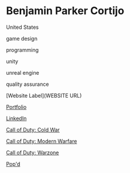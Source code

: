 # Benjamin Parker Cortijo

<Location>

United States

</Location>

<Skills>

game design 

programming 

unity

unreal engine

quality assurance 

</Skills>

<Personal>

[Website Label](WEBSITE URL)

</Personal>

<Business>

[Portfolio](https://www.bpcortijo.com/)

[LinkedIn](https://www.linkedin.com/in/bpcortijo/)

</Business>

<Games>

[Call of Duty: Cold War](https://www.callofduty.com/blackopscoldwar)

[Call of Duty: Modern Warfare](https://www.callofduty.com/modernwarfare)

[Call of Duty: Warzone](https://www.callofduty.com/warzone)

[Pop'd](https://nameoftheweekpresents.itch.io/popd)

</Games>
